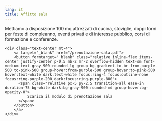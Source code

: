 ```yaml
---
lang: it
title: Affitto sala
---
```


<section>
	<p>
		Mettiamo a disposizione 100 mq attrezzati di cucina, stoviglie, doppi forni per feste di compleanno, eventi privati e di interesse pubblico, corsi di formazione e conferenze. 
	</p>

    <div class="text-center mt-4">
    	<a target="_blank" href="/prenotazione-sala.pdf">
        <button formtarget="_blank" class="relative inline-flex items-center justify-center p-0.5 mb-2 mr-2 overflow-hidden text-sm font-medium text-gray-900 rounded-lg group bg-gradient-to-br from-purple-500 to-pink-500 group-hover:from-purple-500 group-hover:to-pink-500 hover:text-white dark:text-white focus:ring-4 focus:outline-none focus:ring-purple-200 dark:focus:ring-purple-800">
          <span class="relative px-5 py-2.5 transition-all ease-in duration-75 bg-white dark:bg-gray-900 rounded-md group-hover:bg-opacity-0">
              Scarica il modulo di prenotazione sala
          </span>
        </button>
    	</a>
    </div>

</section>
